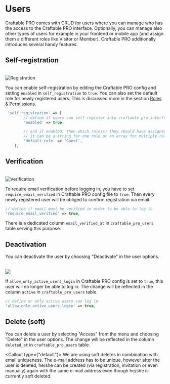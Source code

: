 
# Users

Craftable PRO comes with CRUD for users where you can manage who has the access to the Craftable PRO interface. Optionally, you can manage also other types of users for example in your frontend or mobile app (and assign them a different roles like Visitor or Member). Craftable PRO additionally introduces several handy features.

## Self-registration

<br />
<Image alt="Registration" src="/images/register.png" />

You can enable self-registration by editing the Craftable PRO config and setting `enabled` in `self_registration` to `true`. You can also set the default role for newly registered users. This is discussed more in the section [Roles & Permissions](/basic-features/roles-permissions#default-role-after-registration).

```php filename="config/craftable-pro.php"
 'self_registration' => [
        // define if users can self register into craftable pro interface
        'enabled' => true,

        // and if enabled, then which role(s) they should have assigned by default. Use role names here.
        // It can be a string for one role or an array for multiple roles.
        'default_role' => 'Guest',
    ],
```

## Verification

<br />
<Image alt="Verification" src="/images/activate.png" />

To require email verification before logging in, you have to set `require_email_verified` in Craftable PRO config file to `true`. Then every newly registered user will be obliged to confirm registration via email.

```php filename="config/craftable-pro.php"
// define if email must be verified in order to be able to log in
'require_email_verified' => true,
```

There is a dedicated column `email_verified_at` in `craftable_pro_users` table serving this purpose.

## Deactivation

You can deactivate the user by choosing "Deactivate" in the user options.

<br />

<Image src="/images/deactivate-button.png" />

If `allow_only_active_users_login` in Craftable PRO config is set to `true`, this user will no longer be able to log in. The change will be reflected in the column `active` in `craftable_pro_users` table.

```php filename="config/craftable-pro.php"
// define or only active users can log in
'allow_only_active_users_login' => true,
```

## Delete (soft)

You can delete a user by selecting "Access" from the menu and choosing "Delete" in the user options. The change will be reflected in the column `deleted_at` in `craftable_pro_users` table.

<Callout type={"default"}>
  We are using soft deletes in combination with email uniqueness. The e-mail
  address has to be unique, however after the user is deleted, he/she can be
  created (via registration, invitation or even manually) again with the same
  e-mail address even though he/she is currently soft deleted.
</Callout>
